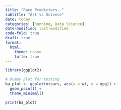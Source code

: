 ```yaml
---
title: "Race Predictors.."
subtitle: "Art vs Science"
date: today
categories: [Running, Data Science]
date-modified: last-modified
code-fold: true
draft: true
format:
  html:
    theme: cosmo
    tufte: true
---
```



```r
library(ggplot2)

# Dummy plot for testing
ba_plot <- ggplot(mtcars, aes(x = wt, y = mpg)) +
  geom_point() +
  theme_minimal()

```


```r

print(ba_plot)


```

